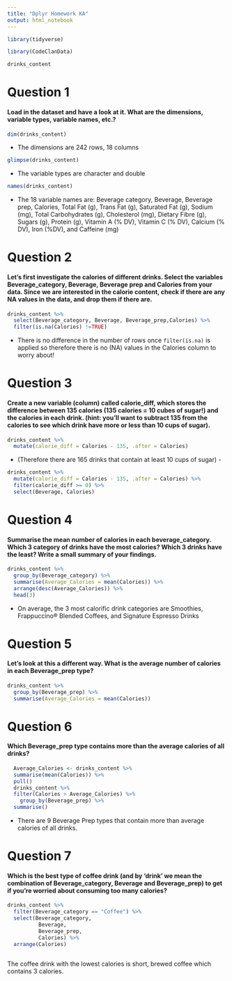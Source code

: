```yaml
---
title: "Dplyr Homework KA"
output: html_notebook
---
```


```r
library(tidyverse)
```

```r
library(CodeClanData)
```

```r
drinks_content
```

# Question 1

#### Load in the dataset and have a look at it. What are the dimensions, variable types, variable names, etc.?

```r
dim(drinks_content)
```

-   The dimensions are 242 rows, 18 columns

```r
glimpse(drinks_content)
```

-   The variable types are character and double

```r
names(drinks_content)
```

-   The 18 variable names are: Beverage category, Beverage, Beverage prep, Calories, Total Fat (g), Trans Fat (g), Saturated Fat (g), Sodium (mg), Total Carbohydrates (g), Cholesterol (mg), Dietary Fibre (g), Sugars (g), Protein (g), Vitamin A (% DV), Vitamin C (% DV), Calcium (% DV), Iron (%DV), and Caffeine (mg)

# Question 2

#### Let's first investigate the calories of different drinks. Select the variables Beverage_category, Beverage, Beverage prep and Calories from your data. Since we are interested in the calorie content, check if there are any NA values in the data, and drop them if there are.

```r
drinks_content %>% 
  select(Beverage_category, Beverage, Beverage_prep,Calories) %>% 
  filter(is.na(Calories) !=TRUE)
```

-   There is no difference in the number of rows once `filter(is.na)` is applied so therefore there is no (NA) values in the Calories column to worry about!

# Question 3

#### Create a new variable (column) called calorie_diff, which stores the difference between 135 calories (135 calories = 10 cubes of sugar!) and the calories in each drink. (hint: you'll want to subtract 135 from the calories to see which drink have more or less than 10 cups of sugar).

```r
drinks_content %>%
  mutate(calorie_diff = Calories - 135, .after = Calories)


```

-   (Therefore there are 165 drinks that contain at least 10 cups of sugar) -

```r
drinks_content %>% 
  mutate(calorie_diff = Calories - 135, .after = Calories) %>% 
  filter(calorie_diff >= 0) %>% 
  select(Beverage, Calories)
```

# Question 4

#### Summarise the mean number of calories in each beverage_category. Which 3 category of drinks have the most calories? Which 3 drinks have the least? Write a small summary of your findings.

```r
drinks_content %>% 
  group_by(Beverage_category) %>% 
  summarise(Average_Calories = mean(Calories)) %>% 
  arrange(desc(Average_Calories)) %>% 
  head(3)
```

-   On average, the 3 most calorific drink categories are Smoothies, Frappuccino® Blended Coffees, and Signature Espresso Drinks

# Question 5

#### Let's look at this a different way. What is the average number of calories in each Beverage_prep type?

```r
drinks_content %>% 
  group_by(Beverage_prep) %>% 
  summarise(Average_Calories = mean(Calories))

```

# Question 6

#### Which Beverage_prep type contains more than the average calories of all drinks?

```r
  Average_Calories <- drinks_content %>% 
  summarise(mean(Calories)) %>% 
  pull() 
  drinks_content %>% 
  filter(Calories > Average_Calories) %>% 
    group_by(Beverage_prep) %>% 
  summarise()


```

-   There are 9 Beverage Prep types that contain more than average calories of all drinks.

# Question 7

#### Which is the best type of coffee drink (and by 'drink' we mean the combination of Beverage_category, Beverage and Beverage_prep) to get if you're worried about consuming too many calories?

```r
drinks_content %>% 
  filter(Beverage_category == "Coffee") %>% 
  select(Beverage_category, 
          Beverage,
          Beverage_prep,
          Calories) %>% 
  arrange(Calories) 
  
```

The coffee drink with the lowest calories is short, brewed coffee which contains 3 calories.
